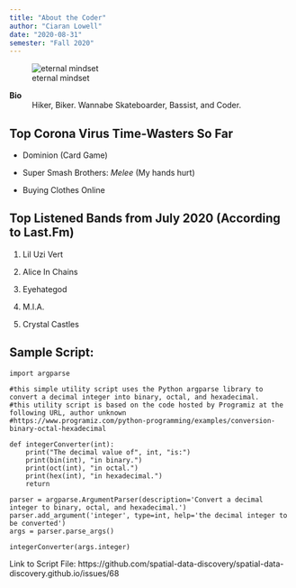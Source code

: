 ```yaml
---
title: "About the Coder"
author: "Ciaran Lowell"
date: "2020-08-31"
semester: "Fall 2020"
---
```


![eternal mindset](https://pbs.twimg.com/media/Ebk6PDIWAAElobm.jpg)

**Bio**
:  Hiker, Biker. Wannabe Skateboarder, Bassist, and Coder.

## Top Corona Virus Time-Wasters So Far

- Dominion (Card Game)

- Super Smash Brothers: *Melee* (My hands hurt)

- Buying Clothes Online

## Top Listened Bands from July 2020 (According to Last.Fm)

1. Lil Uzi Vert

2. Alice In Chains

3. Eyehategod

4. M.I.A.

5. Crystal Castles

## Sample Script:

	import argparse

	#this simple utility script uses the Python argparse library to convert a decimal integer into binary, octal, and hexadecimal.
	#this utility script is based on the code hosted by Programiz at the following URL, author unknown
	#https://www.programiz.com/python-programming/examples/conversion-binary-octal-hexadecimal

	def integerConverter(int):
		print("The decimal value of", int, "is:")
		print(bin(int), "in binary.")
		print(oct(int), "in octal.")
		print(hex(int), "in hexadecimal.")
		return

	parser = argparse.ArgumentParser(description='Convert a decimal integer to binary, octal, and hexadecimal.')
	parser.add_argument('integer', type=int, help='the decimal integer to be converted')
	args = parser.parse_args()

	integerConverter(args.integer)

Link to Script File: https://github.com/spatial-data-discovery/spatial-data-discovery.github.io/issues/68
